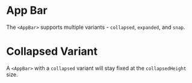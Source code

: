 
# App Bar

The `<AppBar>` supports multiple variants - `collapsed`, `expanded`, and `snap`.

# Collapsed Variant

A `<AppBar>` with a `collapsed` variant will stay fixed at the `collapsedHeight` size.

<CollapsedAppBar />
